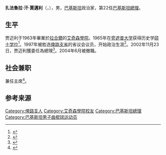 {{Infobox Politician
| name          = 扎法魯拉·汗·賈邁利<br />
{{lang|ur| میر ظفراللہ خان جمالی}}
| image         = Zafarullah Khan Jamali.jpg
| width         = 
| height        = 
| caption       = 
| small_image   = 
| office        = 第22任[[巴基斯坦總理|巴基斯坦總理]]
| term_start    = 2002年11月21日
| term_end      = 2004年4月26日
| predecessor   = [[佩爾韋茲·穆沙拉夫|佩爾韋茲·穆沙拉夫]]
| successor     = [[喬杜里·舒賈特·侯賽因|喬杜里·舒賈特·侯賽因]]
| constituency  = 
| majority      = 
| office2       = 
| term_start2   = 
| term_end2     = 
| predecessor2  = 
| successor2    = 
| constituency2 = 
| majority2     = 
| office3       = 
| term_start3   = 
| term_end3     = 
| predecessor3  = 
| successor3    = 
| constituency3 = 
| majority3     = 
| birth_date    = {{birth date and age|1944|1|1}}
| birth_place   = {{fb|British Raj}}[[俾路支斯坦省|俾路支省]]{{link-en|德拉穆拉德賈邁利|Dera Murad Jamali}}
| death_date    = {{death date and age|2020|12|2|1944|1|1}}
| death_place   = {{PAK}}[[拉瓦爾品第|拉瓦爾品第]]
| party         = [[巴基斯坦穆斯林聯盟（領袖派）|巴基斯坦穆斯林聯盟（領袖派）]]
| relations     = 
| residence     = 
| alma_mater    =
| occupation    = 
| religion      = [[伊斯蘭教|伊斯蘭教]][[遜尼派|遜尼派]]
| signature     = 
| website       = 
| footnotes     = 
}}
{{中文译名
| putonghua = 米尔·扎法鲁拉·汗·贾迈利<ref>{{Cite web |url = http://www.cankaoxiaoxi.com/ym/20201204/2426247.shtml |title = 12月4日译名发布: Mir Zafarullah Khan Jamali |author = 帅蓉 |date = 2020-12-04 |publisher = 参考消息 |language = zh-cn |accessdate = 2020-12-08 |archive-date = 2020-12-12 |archive-url = https://web.archive.org/web/20201212062945/http://www.cankaoxiaoxi.com/ym/20201204/2426247.shtml |dead-url = no }}</ref>
| taiwan    = 
| cantonese = 
}}
'''扎法魯拉·汗·賈邁利'''（{{lang-ur| میر ظفراللہ خان جمالی|Zafarullah Khan Jamali}}，{{bd|1944年|1月1日|2020年|12月2日|catIdx=Jamali}}），男，[[巴基斯坦|巴基斯坦]]政治家，第22任[[巴基斯坦總理|巴基斯坦總理]]。

== 生平 ==
贾迈利于1963年畢業於[[拉合爾|拉合爾]]的[[艾奇森學院|艾奇森學院]]。1965年在[[旁遮普大学|旁遮普大学]]获得历史学[[硕士|硕士学位]]<ref name=":0">{{Cite web|title=巴基斯坦总理米尔·扎法鲁拉·汗·贾迈利|url=http://news.cri.cn/gb/41/2004/04/19/301@133608.htm|accessdate=2020-12-07|author=|date=2004-04-19|format=|publisher=中国国际广播电台国际在线|agency=|language=zh|archiveurl=https://web.archive.org/web/20201207133912/http://news.cri.cn/gb/41/2004/04/19/301@133608.htm|archivedate=2020-12-07}}</ref>。1997年被胜选[[俾路支省|俾路支省]]的省议会议员，开始政治生涯<ref name=":0">{{Cite web|title=巴基斯坦总理米尔·扎法鲁拉·汗·贾迈利|url=http://news.cri.cn/gb/41/2004/04/19/301@133608.htm|accessdate=2020-12-07|author=|date=2004-04-19|format=|publisher=中国国际广播电台国际在线|agency=|language=zh|archiveurl=https://web.archive.org/web/20201207133912/http://news.cri.cn/gb/41/2004/04/19/301@133608.htm|archivedate=2020-12-07}}</ref>。2002年11月23日，贾迈利獲委任為總理<ref name=":0">{{Cite web|title=巴基斯坦总理米尔·扎法鲁拉·汗·贾迈利|url=http://news.cri.cn/gb/41/2004/04/19/301@133608.htm|accessdate=2020-12-07|author=|date=2004-04-19|format=|publisher=中国国际广播电台国际在线|agency=|language=zh|archiveurl=https://web.archive.org/web/20201207133912/http://news.cri.cn/gb/41/2004/04/19/301@133608.htm|archivedate=2020-12-07}}</ref>。2004年6月被撤職。

== 社会兼职 ==
兼任{{link-en|巴基斯坦曲棍球聯盟|Pakistan Hockey Federation}}主席<ref name=":0">{{Cite web|title=巴基斯坦总理米尔·扎法鲁拉·汗·贾迈利|url=http://news.cri.cn/gb/41/2004/04/19/301@133608.htm|accessdate=2020-12-07|author=|date=2004-04-19|format=|publisher=中国国际广播电台国际在线|agency=|language=zh|archiveurl=https://web.archive.org/web/20201207133912/http://news.cri.cn/gb/41/2004/04/19/301@133608.htm|archivedate=2020-12-07}}</ref>。

== 参考来源 ==
{{reflist}}

{{sequence
|prev= [[佩爾韋茲·穆沙拉夫|佩爾韋茲·穆沙拉夫]] 
|next= [[喬杜里·舒賈特·侯賽因|喬杜里·舒賈特·侯賽因]]
|list= [[巴基斯坦總理|巴基斯坦總理]]<br />第22任<br />2002年─2004年
}}

{{巴基斯坦总理}}

{{Authority control}}
{{DEFAULTSORT: Jamali, Zafarullah Khan}}
[[Category:俾路支人|Category:俾路支人]]
[[Category:艾奇森學院校友|Category:艾奇森學院校友]]
[[Category:巴基斯坦總理|Category:巴基斯坦總理]]
[[Category:巴基斯坦男子曲棍球运动员|Category:巴基斯坦男子曲棍球运动员]]
